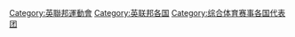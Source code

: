 [[Category:英聯邦運動會|Category:英聯邦運動會]]
[[Category:英联邦各国|Category:英联邦各国]]
[[Category:综合体育赛事各国代表团|Category:综合体育赛事各国代表团]]